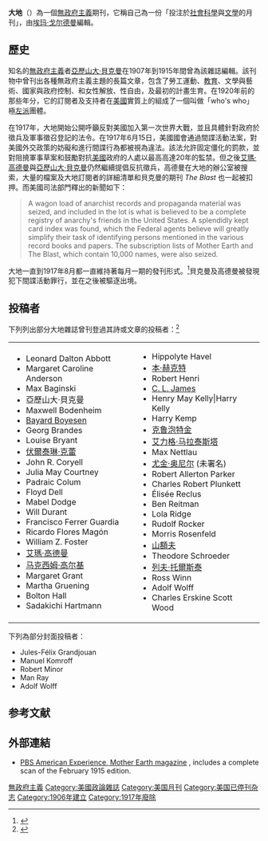 {{Otheruses|大地|other=同名或類似名的其它條目描述}}
{{Infobox Magazine
|              title = Mother Earth
|         image_file = Mother Earth 1.jpg
|         image_size = 200px
|      image_caption = ''大地'' 創刊號，封面日期1906年3月
|             editor = [[埃玛·戈尔德曼|埃玛·戈尔德曼]]
|       editor_title = Proprietor
|       staff_writer = [[亞歷山大·貝克曼|亞歷山大·貝克曼]]
|          frequency = 12 個月
|        circulation = 
|           category = [[無政府主義|無政府主義]]
|          firstdate = 1906年3月
|          finaldate = 1917年8月
|        finalnumber = Vol 12 No 6
|            country = {{Flag|United States}}
|           language = [[英語|英語]]
|            website =
|               issn =
}}
'''大地'''（{{lang-en|Mother Earth}}）為一個[[無政府主義|無政府主義]]期刊，它稱自己為一份「投注於[[社會科學|社會科學]]與[[文學|文學]]的月刊」，由[[埃玛·戈尔德曼|埃玛·戈尔德曼]]編輯。

==歷史==
知名的[[無政府主義|無政府主義]]者[[亞歷山大·貝克曼|亞歷山大·貝克曼]]在1907年到1915年間曾為該雜誌編輯。該刊物中曾刊出各種無政府主義主題的長篇文章，包含了勞工運動、[[教育|教育]]、文學與藝術、國家與政府控制、和女性解放、性自由，及最初的計畫生育。在1920年前的那些年分，它的訂閱者及支持者在[[美國|美國]]實質上的組成了一個叫做「who's who」極[[左派|左派]]團體。   

在1917年，大地開始公開呼籲反對美國加入第一次世界大戰，並且具體針對政府於徵兵及軍事徵召登記的法令。在1917年6月15日，美國國會通過間諜活動法案，對美國外交政策的妨礙和進行間諜行為都被視為違法。該法允許固定僵化的罰款，並對阻撓軍事草案和鼓勵對抗[[美國|美國]]政府的人處以最高高達20年的監禁。但之後[[艾瑪·高德曼|艾瑪·高德曼]]與[[亞歷山大·貝克曼|亞歷山大·貝克曼]]仍然繼續提倡反抗徵兵，高德曼在大地的辦公室被搜索，大量的檔案及大地訂閱者的詳細清單和貝克曼的期刊 ''The Blast'' 也一起被扣押。而美國司法部門釋出的新聞如下：

<blockquote>
A wagon load of anarchist records and propaganda material was seized, and included in the lot is what is believed to be a complete registry of anarchy's friends in the United States. A splendidly kept card index was found, which the Federal agents believe will greatly simplify their task of identifying persons mentioned in the various record books and papers. The subscription lists of Mother Earth and The Blast, which contain 10,000 names, were also seized.
</blockquote>

大地一直到1917年8月都一直維持著每月一期的發刊形式。<ref>{{cite web
  | title = WorldCat
  | publisher = [[OCLC|OCLC]]
  | date = 2007
  | url = http://worldcat.org/oclc/1758760
  | accessdate = 2007-06-01
  | archive-date = 2022-05-07
  | archive-url = https://web.archive.org/web/20220507013240/http://www.worldcat.org/oclc/1758760
  }}</ref>貝克曼及高德曼被發現犯下間諜活動罪行，並在之後被驅逐出境。

==投稿者==
下列列出部分大地雜誌曾刊登過其詩或文章的投稿者：<ref>{{cite book
| title = Anarchy! An Anthology of Emma Goldman's ''Mother Earth''
| author = [[Peter_Glassgold|Glassgold, Peter]] (ed.)
| publisher = Counterpoint
| location = [[Washington_D.C.|Washington D.C.]]
| url = http://www.perseusbooksgroup.com/counterpoint/book_detail.jsp?isbn=1582430403
| isbn = 1-58243-040-3
| date = April 2001
}}{{Dead link|date=2020年7月 |bot=InternetArchiveBot |fix-attempted=yes }}</ref>

{|
| valign="top" |
*Leonard Dalton Abbott
*Margaret Caroline Anderson
*Max Baginski
*亞歷山大·貝克曼
*Maxwell Bodenheim
*[http://margins.fair-use.org/note/Bayard_Boyesen Bayard Boyesen] {{Wayback|url=http://margins.fair-use.org/note/Bayard_Boyesen |date=20170614130344 }}
*Georg Brandes
*Louise Bryant
*[[伏爾泰琳·克蕾|伏爾泰琳·克蕾]]
*John R. Coryell
*Julia May Courtney
*Padraic Colum
*Floyd Dell
*Mabel Dodge
*Will Durant
*Francisco Ferrer Guardia
*Ricardo Flores Magón
*William Z. Foster
*[[埃玛·戈尔德曼|艾瑪·高德曼]]
*[[马克西姆·高尔基|马克西姆·高尔基]]
*Margaret Grant
*Martha Gruening
*Bolton Hall
*Sadakichi Hartmann
| valign="top" |
*Hippolyte Havel
*[[本·赫克特|本·赫克特]]
*Robert Henri
*[https://web.archive.org/web/20110303160756/http://margins.fair-use.org/note/C._L._James C. L. James]
*Henry May Kelly|Harry Kelly
*Harry Kemp
*[[克鲁泡特金|克鲁泡特金]]
*[[艾力格·马拉泰斯塔|艾力格·马拉泰斯塔]]
*Max Nettlau
*[[尤金·奥尼尔|尤金·奥尼尔]] (未署名)
*Robert Allerton Parker
*Charles Robert Plunkett
*Élisée Reclus
*Ben Reitman
*Lola Ridge
*Rudolf Rocker
*Morris Rosenfeld
*[[山額夫|山額夫]]
*Theodore Schroeder
*[[列夫·托爾斯泰|列夫·托爾斯泰]]
*Ross Winn
*Adolf Wolff
*Charles Erskine Scott Wood
|}

下列為部分封面投稿者：

*Jules-Félix Grandjouan
*Manuel Komroff
*Robert Minor
*Man Ray
*Adolf Wolff

==参考文献==
<div class="references-small">
<references></references>
</div>

==外部連結==
{{Wikisource|Mother Earth}}
*[http://www.pbs.org/wgbh/amex/goldman/sfeature/sf_motherearth.html PBS American Experience, Mother Earth magazine] {{Wayback|url=http://www.pbs.org/wgbh/amex/goldman/sfeature/sf_motherearth.html |date=20170319164733 }}, includes a complete scan of the February 1915 edition.  

[[Category:無政府主義|無政府主義]]
[[Category:美國政論雜誌|Category:美國政論雜誌]]
[[Category:美国月刊|Category:美国月刊]]
[[Category:美国已停刊杂志|Category:美国已停刊杂志]]
[[Category:1906年建立|Category:1906年建立]]
[[Category:1917年廢除|Category:1917年廢除]]